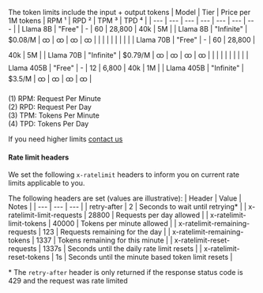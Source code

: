 
The token limits include the input + output tokens
| Model | Tier | Price per 1M tokens | RPM ¹ | RPD ² | TPM ³ | TPD ⁴ |
| --- | --- | --- | --- | --- | --- | --- |
| Llama 8B | "Free" | - | 60 | 28,800 | 40k | 5M |
| Llama 8B | "Infinite" | $0.08/M | ထ | ထ | ထ | ထ |
|  |  |  |  |  |  |  |
| Llama 70B | "Free" | - | 60 | 28,800 | 40k | 5M |
| Llama 70B | "Infinite" | $0.79/M | ထ | ထ | ထ | ထ |
|  |  |  |  |  |  |  |
| Llama 405B | "Free" | - | 12 | 6,800 | 40k | 1M |
| Llama 405B | "Infinite" | $3.5/M | ထ | ထ | ထ | ထ |

(1) RPM: Request Per Minute<br/>
(2) RPD: Request Per Day<br/>
(3) TPM: Tokens Per Minute<br/>
(4) TPD: Tokens Per Day

<Note>If you need higher limits [contact us](https://galadriel.com/pricing)</Note>


#### Rate limit headers

We set the following `x-ratelimit` headers to inform you on current rate limits applicable to you.

The following headers are set (values are illustrative):
| Header | Value | Notes |
| --- | --- | --- |
| retry-after | 2 | Seconds to wait until retrying* |
| x-ratelimit-limit-requests | 28800 | Requests per day allowed |
| x-ratelimit-limit-tokens | 40000 | Tokens per minute allowed |
| x-ratelimit-remaining-requests | 123 | Requests remaining for the day |
| x-ratelimit-remaining-tokens | 1337 | Tokens remaining for this minute |
| x-ratelimit-reset-requests | 1337s | Seconds until the daily rate limit resets |
| x-ratelimit-reset-tokens | 1s | Seconds until the minute based token limit resets |

\* The `retry-after` header is only returned if the response status code is 429 and the request was rate limited
